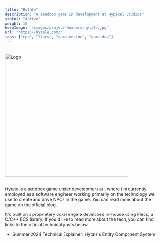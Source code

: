 ```yaml
---
title: "Hytale"
description: "A sandbox game in development at Hypixel Studios"
status: "Active"
weight: 10
heroImage: "/images/project-headers/hytale.jpg"
url: "https://hytale.com/"
tags: ["cpp", "flecs", "game-engine", "game-dev"]
---
```


<div style="margin: 2rem 0;">
    <Image src={logoImage.src} alt="Logo" caption="" width="400px" />
</div>

Hytale is a sandbox game under development at <ExternalLink url="https://hypixelstudios.com/" label="Hypixel Studios" />, where I'm currently employed as a software engineer working primarily on the technology we use to create and drive NPCs in the game. You can read more about the game on the <ExternalLink url="https://hytale.com/news">official blog</ExternalLink>.

It's built on a proprietery voxel engine developed in-house using <ExternalLink url="https://www.flecs.dev/flecs/">Flecs</ExternalLink>, a C/C++ ECS library. If you'd like to read more about the tech, you can find links to the official technical posts below.

* <ExternalLink url="https://hytale.com/news/2024/6/summer-2024-technical-explainer-hytale-s-entity-component-system-oPwpCAMdI">Summer 2024 Technical Explainer: Hytale's Entity Component System</ExternalLink>